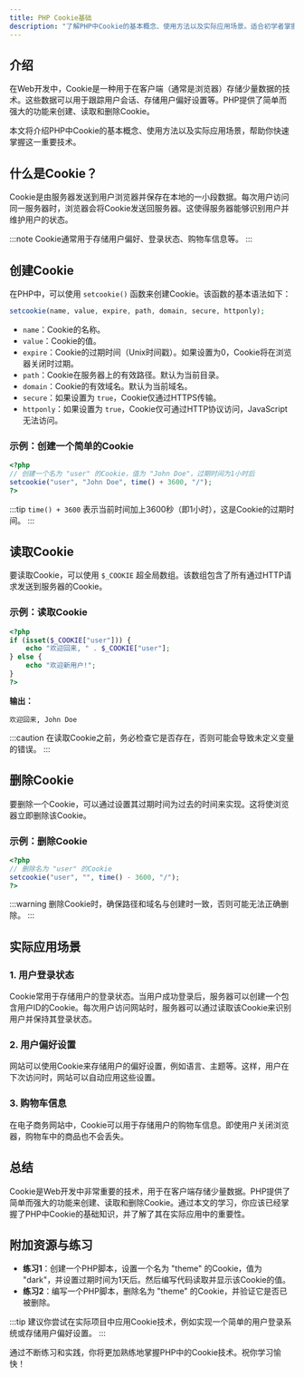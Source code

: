 ```yaml
---
title: PHP Cookie基础
description: "了解PHP中Cookie的基本概念、使用方法以及实际应用场景。适合初学者掌握Cookie的基础知识。"
---
```


## 介绍

在Web开发中，Cookie是一种用于在客户端（通常是浏览器）存储少量数据的技术。这些数据可以用于跟踪用户会话、存储用户偏好设置等。PHP提供了简单而强大的功能来创建、读取和删除Cookie。

本文将介绍PHP中Cookie的基本概念、使用方法以及实际应用场景，帮助你快速掌握这一重要技术。

## 什么是Cookie？

Cookie是由服务器发送到用户浏览器并保存在本地的一小段数据。每次用户访问同一服务器时，浏览器会将Cookie发送回服务器。这使得服务器能够识别用户并维护用户的状态。

:::note
Cookie通常用于存储用户偏好、登录状态、购物车信息等。
:::

## 创建Cookie

在PHP中，可以使用 `setcookie()` 函数来创建Cookie。该函数的基本语法如下：

```php
setcookie(name, value, expire, path, domain, secure, httponly);
```

- `name`：Cookie的名称。
- `value`：Cookie的值。
- `expire`：Cookie的过期时间（Unix时间戳）。如果设置为0，Cookie将在浏览器关闭时过期。
- `path`：Cookie在服务器上的有效路径。默认为当前目录。
- `domain`：Cookie的有效域名。默认为当前域名。
- `secure`：如果设置为 `true`，Cookie仅通过HTTPS传输。
- `httponly`：如果设置为 `true`，Cookie仅可通过HTTP协议访问，JavaScript无法访问。

### 示例：创建一个简单的Cookie

```php
<?php
// 创建一个名为 "user" 的Cookie，值为 "John Doe"，过期时间为1小时后
setcookie("user", "John Doe", time() + 3600, "/");
?>
```

:::tip
`time() + 3600` 表示当前时间加上3600秒（即1小时），这是Cookie的过期时间。
:::

## 读取Cookie

要读取Cookie，可以使用 `$_COOKIE` 超全局数组。该数组包含了所有通过HTTP请求发送到服务器的Cookie。

### 示例：读取Cookie

```php
<?php
if (isset($_COOKIE["user"])) {
    echo "欢迎回来, " . $_COOKIE["user"];
} else {
    echo "欢迎新用户!";
}
?>
```

**输出：**
```
欢迎回来, John Doe
```

:::caution
在读取Cookie之前，务必检查它是否存在，否则可能会导致未定义变量的错误。
:::

## 删除Cookie

要删除一个Cookie，可以通过设置其过期时间为过去的时间来实现。这将使浏览器立即删除该Cookie。

### 示例：删除Cookie

```php
<?php
// 删除名为 "user" 的Cookie
setcookie("user", "", time() - 3600, "/");
?>
```

:::warning
删除Cookie时，确保路径和域名与创建时一致，否则可能无法正确删除。
:::

## 实际应用场景

### 1. 用户登录状态

Cookie常用于存储用户的登录状态。当用户成功登录后，服务器可以创建一个包含用户ID的Cookie。每次用户访问网站时，服务器可以通过读取该Cookie来识别用户并保持其登录状态。

### 2. 用户偏好设置

网站可以使用Cookie来存储用户的偏好设置，例如语言、主题等。这样，用户在下次访问时，网站可以自动应用这些设置。

### 3. 购物车信息

在电子商务网站中，Cookie可以用于存储用户的购物车信息。即使用户关闭浏览器，购物车中的商品也不会丢失。

## 总结

Cookie是Web开发中非常重要的技术，用于在客户端存储少量数据。PHP提供了简单而强大的功能来创建、读取和删除Cookie。通过本文的学习，你应该已经掌握了PHP中Cookie的基础知识，并了解了其在实际应用中的重要性。

## 附加资源与练习

- **练习1**：创建一个PHP脚本，设置一个名为 "theme" 的Cookie，值为 "dark"，并设置过期时间为1天后。然后编写代码读取并显示该Cookie的值。
- **练习2**：编写一个PHP脚本，删除名为 "theme" 的Cookie，并验证它是否已被删除。

:::tip
建议你尝试在实际项目中应用Cookie技术，例如实现一个简单的用户登录系统或存储用户偏好设置。
:::

通过不断练习和实践，你将更加熟练地掌握PHP中的Cookie技术。祝你学习愉快！